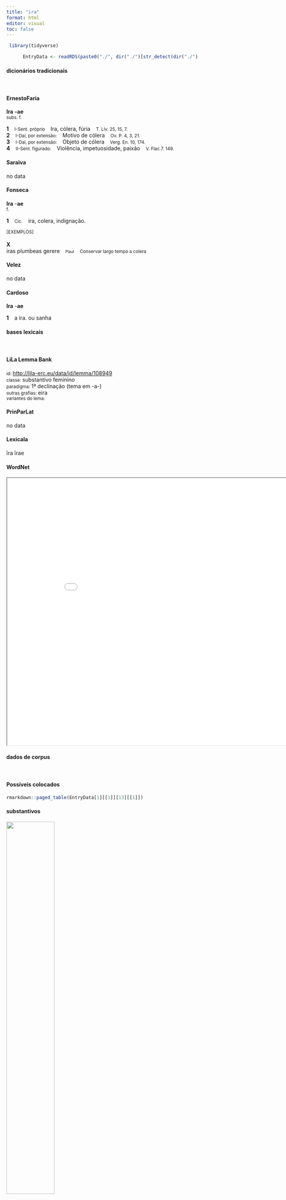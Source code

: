 ```yaml
---
title: "ira"
format: html
editor: visual
toc: false
---
```



```r
 library(tidyverse) 

      EntryData <- readRDS(paste0("./", dir("./")[str_detect(dir("./"), "_xx105-114-97xx_.rds")]))

```


#### dicionários tradicionais

&emsp;




::: panel-tabset

#### ErnestoFaria

<b>Ira</b> <b>-ae</b> <br> <small>subs. f.</small> <br> <small></small>   <p> <b>1</b> &ensp; <small>I-Sent. próprio</small> &ensp; Ira, cólera, fúria &ensp; <small>T. Lív. 25, 15, 7.</small> <br> <b>2</b> &ensp; <small>I-Daí, por extensão:</small> &ensp; Motivo de cólera &ensp; <small>Ov. P. 4, 3, 21.</small> <br> <b>3</b> &ensp; <small>I-Daí, por extensão:</small> &ensp; Objeto de cólera &ensp; <small>Verg. En. 10, 174.</small> <br> <b>4</b> &ensp; <small>II-Sent. figurado:</small> &ensp; Violência, impetuosidade, paixão &ensp; <small>V. Flac.7. 149.</small> </p>




#### Saraiva

no data




#### Fonseca

<b>Ira</b> -<b>ae</b> <br> <small>f.</small>   <p> <b>1</b> &ensp; <small>Cic.</small> &ensp; ira, colera, indignação. </p>   <p><small>[EXEMPLOS]</small><br> <br><b>X</b><br>iras plumbeas gerere &ensp; <small><small>Plaut</small></small> &ensp; <small>Conservar largo tempo a colera</small> </p>




#### Velez

no data




#### Cardoso

<b>Ira</b> -<b>ae</b>   <p> <b>1</b> &ensp; a ira. ou sanha </p>


:::



#### bases lexicais

&emsp;






::: panel-tabset

#### LiLa Lemma Bank

<small> id: </small> <a href=' http://lila-erc.eu/data/id/lemma/108949 ' target="_blank"> http://lila-erc.eu/data/id/lemma/108949 </a> <br>
<small> classe: </small> substantivo feminino   <br>
<small> paradigma: </small> 1ª declinação (tema em -a-) <br>
<small> outras grafias: </small> eira <br>
<small> variantes do lema: </small>  <br>





#### PrinParLat

no data




#### Lexicala

īra 
 īrae




#### WordNet

<iframe width='900' height='700' src='Media/Tree__xx105-114-97xx__sem_type_lexemes_pt.html'>

</iframe>


:::



#### dados de corpus

&emsp;




::: panel-tabset

#### Possíveis colocados

```r

rmarkdown::paged_table(EntryData[1][[1]][13][[1]])

```


#### substantivos

![](./Media/wordcloud__xx105-114-97xx__BY_collocate_scoreSUBST.webp){width=50% fig-alt='This chart plots collocate by scoreSUBST, for the headword ira here are all the values plotted: collocate: furo; scoreSUBST: 0. collocate: deus; scoreSUBST: 2. collocate: aut; scoreSUBST: 0'}




#### adjetivos

![](./Media/wordcloud__xx105-114-97xx__BY_collocate_scoreADJ.webp){width=50% fig-alt='This chart plots collocate by scoreADJ, for the headword ira here are all the values plotted: collocate: furo; scoreADJ: 0. collocate: deus; scoreADJ: 0. collocate: aut; scoreADJ: 0'}




#### verbos

![](./Media/wordcloud__xx105-114-97xx__BY_collocate_scoreVERBO.webp){width=50% fig-alt='This chart plots collocate by scoreVERBO, for the headword ira here are all the values plotted: collocate: furo; scoreVERBO: 3. collocate: deus; scoreVERBO: 0. collocate: aut; scoreVERBO: 0'}




#### advérbios

![](./Media/wordcloud__xx105-114-97xx__BY_collocate_scoreADV.webp){width=50% fig-alt='This chart plots collocate by scoreADV, for the headword ira here are all the values plotted: collocate: furo; scoreADV: 0. collocate: deus; scoreADV: 0. collocate: aut; scoreADV: 0'}




#### preposições e conjunções

![](./Media/wordcloud__xx105-114-97xx__BY_collocate_scoreFUNC.webp){width=50% fig-alt='This chart plots collocate by scoreFUNC, for the headword ira here are all the values plotted: collocate: furo; scoreFUNC: 0. collocate: deus; scoreFUNC: 0. collocate: aut; scoreFUNC: 0'}


:::



::: panel-tabset

#### ExemplosTraduzidos

<p> recognosce exempla eorum qui domesticis insidiis perierunt aut aperta ui aut dolo intelleges non pauciores seruorum <b>ira</b> cecidisse quam regum <br> <small> Sen.Ep.4.8 <br> Recorda os exemplos daqueles que pereceram por insídias domésticas, ou por violência manifesta ou por dolo: saberás que a ira dos escravos não abateu menos gente do que a dos reis. <small> [JDD] </small> </small> </p>
; <p> Dum quaerunt lumen , dum concursant familia , <b>Irae</b> furentis impetum non sustinens Ad lectum vadit , temptat in tenebris caput . <br> <small> Phaed.3.10 <br> Enquanto buscam luz, enquanto os criados correm aqui e ali, ele, não aguentando o ataque da furiosa ira, vai até a cama, apalpa no escuro uma cabeça. <small> [JDD] </small> </small> </p>
; <p> nec uero non eadem <b>ira</b> deorum hanc eius satellitibus iniecit amentiam ut sine imaginibus sine cantu atque ludis sine exsequiis sine lamentis sine laudationibus sine funere oblitus cruore et luto spoliatus illius supremi diei celebritate cui cedere inimici etiam solent ambureretur abiectus <br> <small> Cic.Mil.86 <br> E, na verdade, essa mesma ira dos deuses inspirou essa loucura aos seus asseclas, de modo que, sem imagens, sem canto e jogos, sem exéquias, sem lamentos, sem louvações, sem funeral, coberto de sangue e de barro, privado da solenidade daquele dia supremo, a qual até mesmo os inimigos costumam conceder, ele foi queimado jogado no chão. <small> [JDD] </small> </small> </p>





#### Frequência por autor

![](./Media/barchart__xx105-114-97xx__lemma_BY_author_Frequencies.webp){width=50% fig-alt='This charts plots the frequency of lemma by author_Frequencies. The Ovidius subcorpus registers the highest normalized frequency, with the value of 13.73 and an absolute frequency of 8. The Tacitus subcorpus follows, with a normalized frequency of 6.87 and an absolute frequency of 2. the subcorpus with the least normalized frequency is Caesar with the normalized value of 0 and an absolute freqeuncy of 0. here are all the values: subcorpus: Caesar ; normalized frequency: 0 ; absolute frequency: 0. subcorpus: Cicero ; normalized frequency: 7 ; absolute frequency: 0.436071864643293. subcorpus: Horatius ; normalized frequency: 5 ; absolute frequency: 4.44010301038984. subcorpus: Ovidius ; normalized frequency: 8 ; absolute frequency: 13.7268359643102. subcorpus: Phaedrus ; normalized frequency: 2 ; absolute frequency: 3.0362835888872. subcorpus: Sallustius ; normalized frequency: 4 ; absolute frequency: 3.71023096187738. subcorpus: Seneca ; normalized frequency: 14 ; absolute frequency: 2.61286650118512. subcorpus: Suetonius ; normalized frequency: 0 ; absolute frequency: 0. subcorpus: Tacitus ; normalized frequency: 2 ; absolute frequency: 6.86577411603158. subcorpus: Vergilius ; normalized frequency: 6 ; absolute frequency: 11.5830115830116. subcorpus: Hieronymus ; normalized frequency: 1 ; absolute frequency: 2.24668613794653'}




#### Frequência por gênero

![](./Media/barchart__xx105-114-97xx__lemma_BY_genre_Frequencies.webp){width=50% fig-alt='This charts plots the frequency of lemma by genre_Frequencies. The Poesia.épica subcorpus registers the highest normalized frequency, with the value of 11.58 and an absolute frequency of 6. The Poesia.didática subcorpus follows, with a normalized frequency of 8.48 and an absolute frequency of 10. the subcorpus with the least normalized frequency is Prosa.epistolográfica with the normalized value of 0.26 and an absolute freqeuncy of 1. here are all the values: subcorpus: Prosa.histórica ; normalized frequency: 6 ; absolute frequency: 1.46060030672606. subcorpus: Prosa.filosófica ; normalized frequency: 5 ; absolute frequency: 0.823709658819459. subcorpus: Prosa.oratória ; normalized frequency: 6 ; absolute frequency: 0.576075581116242. subcorpus: Prosa.epistolográfica ; normalized frequency: 1 ; absolute frequency: 0.264977874347492. subcorpus: Poesia.lírica ; normalized frequency: 5 ; absolute frequency: 4.20627576343905. subcorpus: Poesia.didática ; normalized frequency: 10 ; absolute frequency: 8.48248367121893. subcorpus: Poesia.trágica ; normalized frequency: 9 ; absolute frequency: 7.81792911744267. subcorpus: Poesia.épica ; normalized frequency: 6 ; absolute frequency: 11.5830115830116. subcorpus: Prosa.ficcional ; normalized frequency: 1 ; absolute frequency: 2.24668613794653'}




#### Frequência por século

![](./Media/barchart__xx105-114-97xx__lemma_BY_period_Frequencies.webp){width=50% fig-alt='This charts plots the frequency of lemma by period_Frequencies. The II.d.C. subcorpus registers the highest normalized frequency, with the value of 5.24 and an absolute frequency of 2. The I.d.C. subcorpus follows, with a normalized frequency of 3.67 and an absolute frequency of 24. the subcorpus with the least normalized frequency is I.a.C. with the normalized value of 1.02 and an absolute freqeuncy of 22. here are all the values: subcorpus: I.a.C. ; normalized frequency: 22 ; absolute frequency: 1.02397021177566. subcorpus: I.d.C. ; normalized frequency: 24 ; absolute frequency: 3.67140890316659. subcorpus: II.d.C. ; normalized frequency: 2 ; absolute frequency: 5.23560209424084. subcorpus: IV.d.C. ; normalized frequency: 1 ; absolute frequency: 2.24668613794653'}


:::

